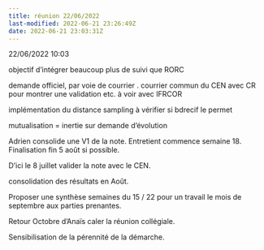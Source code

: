 ```yaml
---
title: réunion 22/06/2022
last-modified: 2022-06-21 23:26:49Z
date: 2022-06-21 23:03:31Z
---
```


22/06/2022 10:03

objectif d'intégrer beaucoup plus de suivi que RORC

demande officiel, par voie de courrier . courrier commun du CEN avec CR pour montrer une validation etc. à voir avec IFRCOR

implémentation du distance sampling à vérifier si bdrecif le permet 

mutualisation = inertie sur demande d'évolution

Adrien consolide une V1 de la note.
Entretient commence semaine 18. Finalisation fin 5 août si possible.

D'ici le 8 juillet valider la note avec le CEN.

consolidation des résultats en Août.

Proposer une synthèse semaines du 15 / 22 pour un travail le mois de septembre aux parties prenantes.

Retour Octobre d'Anaïs caler la réunion collégiale.

Sensibilisation de la pérennité de la démarche.
